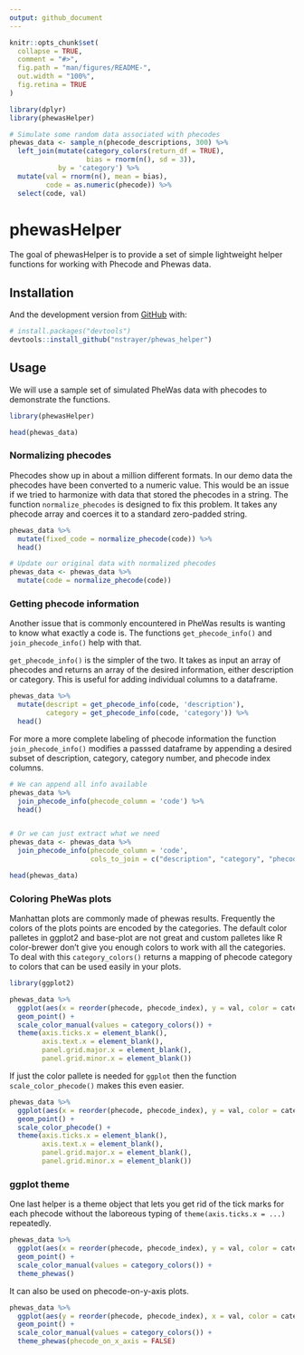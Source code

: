 ```yaml
---
output: github_document
---
```


<!-- README.md is generated from README.Rmd. Please edit that file -->

```r
knitr::opts_chunk$set(
  collapse = TRUE,
  comment = "#>",
  fig.path = "man/figures/README-",
  out.width = "100%",
  fig.retina = TRUE
)

library(dplyr)
library(phewasHelper)

# Simulate some random data associated with phecodes
phewas_data <- sample_n(phecode_descriptions, 300) %>%
  left_join(mutate(category_colors(return_df = TRUE),
                   bias = rnorm(n(), sd = 3)),
            by = 'category') %>% 
  mutate(val = rnorm(n(), mean = bias),
         code = as.numeric(phecode)) %>% 
  select(code, val)
```

# phewasHelper

<!-- badges: start -->
<!-- badges: end -->

The goal of phewasHelper is to provide a set of simple lightweight helper functions for working with Phecode and Phewas data. 

## Installation

And the development version from [GitHub](https://github.com/) with:

``` r
# install.packages("devtools")
devtools::install_github("nstrayer/phewas_helper")
```



## Usage

We will use a sample set of simulated PheWas data with phecodes to demonstrate the functions. 


```r
library(phewasHelper)

head(phewas_data)
```



### Normalizing phecodes

Phecodes show up in about a million different formats. In our demo data the phecodes have been converted to a numeric value. This would be an issue if we tried to harmonize with data that stored the phecodes in a string. The function `normalize_phecodes` is designed to fix this problem. It takes any phecode array and coerces it to a standard zero-padded string. 

```r
phewas_data %>% 
  mutate(fixed_code = normalize_phecode(code)) %>% 
  head()

# Update our original data with normalized phecodes
phewas_data <- phewas_data %>% 
  mutate(code = normalize_phecode(code))
```

### Getting phecode information

Another issue that is commonly encountered in PheWas results is wanting to know what exactly a code is. The functions `get_phecode_info()` and `join_phecode_info()` help with that. 

`get_phecode_info()` is the simpler of the two. It takes as input an array of phecodes and returns an array of the desired information, either description or category. This is useful for adding individual columns to a dataframe. 

```r
phewas_data %>% 
  mutate(descript = get_phecode_info(code, 'description'),
         category = get_phecode_info(code, 'category')) %>% 
  head()
```

For more a more complete labeling of phecode information the function `join_phecode_info()` modifies a passsed dataframe by appending a desired subset of description, category, category number, and phecode index columns. 

```r
# We can append all info available
phewas_data %>% 
  join_phecode_info(phecode_column = 'code') %>% 
  head()


# Or we can just extract what we need
phewas_data <- phewas_data %>% 
  join_phecode_info(phecode_column = 'code',
                    cols_to_join = c("description", "category", "phecode_index"))

head(phewas_data)
```


### Coloring PheWas plots

Manhattan plots are commonly made of phewas results. Frequently the colors of the plots points are encoded by the categories. The default color palletes in ggplot2 and base-plot are not great and custom palletes like R color-brewer don't give you enough colors to work with all the categories. To deal with this `category_colors()` returns a mapping of phecode category to colors that can be used easily in your plots. 

```r
library(ggplot2)

phewas_data %>% 
  ggplot(aes(x = reorder(phecode, phecode_index), y = val, color = category)) +
  geom_point() +
  scale_color_manual(values = category_colors()) +
  theme(axis.ticks.x = element_blank(),
        axis.text.x = element_blank(),
        panel.grid.major.x = element_blank(),
        panel.grid.minor.x = element_blank())
```


If just the color pallete is needed for `ggplot` then the function `scale_color_phecode()` makes this even easier. 

```r
phewas_data %>% 
  ggplot(aes(x = reorder(phecode, phecode_index), y = val, color = category)) +
  geom_point() +
  scale_color_phecode() +
  theme(axis.ticks.x = element_blank(),
        axis.text.x = element_blank(),
        panel.grid.major.x = element_blank(),
        panel.grid.minor.x = element_blank())
```


### ggplot theme

One last helper is a theme object that lets you get rid of the tick marks for each phecode without the laboreous typing of `theme(axis.ticks.x = ...)` repeatedly. 

```r
phewas_data %>% 
  ggplot(aes(x = reorder(phecode, phecode_index), y = val, color = category)) +
  geom_point() +
  scale_color_manual(values = category_colors()) +
  theme_phewas()
```

It can also be used on phecode-on-y-axis plots.

```r
phewas_data %>% 
  ggplot(aes(y = reorder(phecode, phecode_index), x = val, color = category)) +
  geom_point() +
  scale_color_manual(values = category_colors()) +
  theme_phewas(phecode_on_x_axis = FALSE)
```



